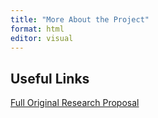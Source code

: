 ```yaml
---
title: "More About the Project"
format: html
editor: visual
---
```


## Useful Links
 

[Full Original Research Proposal](https://barnettj8.github.io/ENVS-543/docs/Proposal.html) 